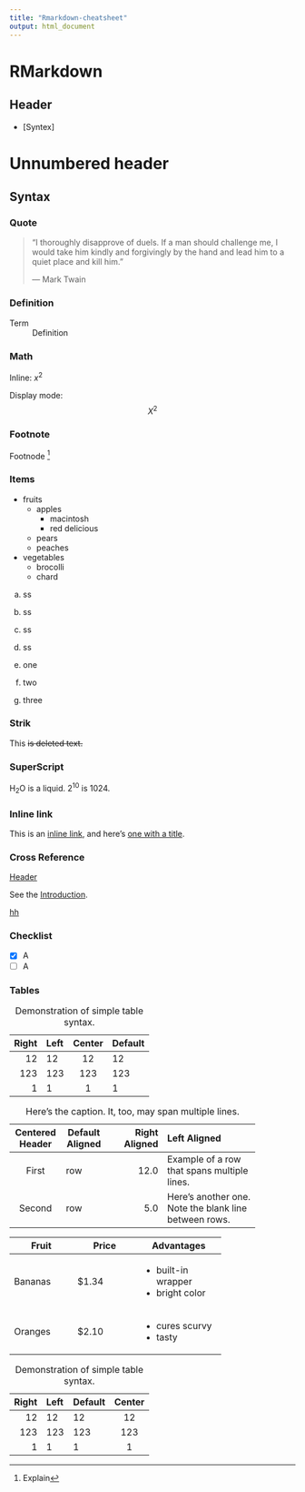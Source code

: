 ```yaml
---
title: "Rmarkdown-cheatsheet"
output: html_document
---
```


# RMarkdown

## Header

* [Syntex]

# Unnumbered header {-}

## Syntax

### Quote

> "I thoroughly disapprove of duels. If a man should challenge me,
  I would take him kindly and forgivingly by the hand and lead him
  to a quiet place and kill him."
>
> --- Mark Twain

### Definition

Term
: Definition

### Math

Inline: $x^2$

Display mode:
$$
X^2
$$

### Footnote

Footnode [^lab]

[^lab]: Explain

### Items

* fruits
    + apples
        - macintosh
        - red delicious
    + pears
    + peaches
* vegetables
    + brocolli
    + chard

a. ss
b. ss

#. ss
#. ss

#.  one
#.  two
#.  three


### Strik

This ~~is deleted text.~~

### SuperScript

H~2~O is a liquid.  2^10^ is 1024.

### Inline link

This is an [inline link](/url), and here's [one with
a title](http://fsf.org "click here for a good time!").

### Cross Reference

[Header]

See the [Introduction](#Header).

[hh][Header]

### Checklist

- [x] A
- [ ] A


### Tables

  Right     Left     Center     Default
-------     ------ ----------   -------
     12     12        12            12
    123     123       123          123
      1     1          1             1

Table:  Demonstration of simple table syntax.

-------------------------------------------------------------
 Centered   Default           Right Left
  Header    Aligned         Aligned Aligned
----------- ------- --------------- -------------------------
   First    row                12.0 Example of a row that
                                    spans multiple lines.

  Second    row                 5.0 Here's another one. Note
                                    the blank line between
                                    rows.
-------------------------------------------------------------

Table: Here's the caption. It, too, may span
multiple lines.

+---------------+---------------+--------------------+
| Fruit         | Price         | Advantages         |
+===============+===============+====================+
| Bananas       | $1.34         | - built-in wrapper |
|               |               | - bright color     |
+---------------+---------------+--------------------+
| Oranges       | $2.10         | - cures scurvy     |
|               |               | - tasty            |
+---------------+---------------+--------------------+


| Right | Left | Default | Center |
|------:|:-----|---------|:------:|
|   12  |  12  |    12   |    12  |
|  123  |  123 |   123   |   123  |
|    1  |    1 |     1   |     1  |
  : Demonstration of simple table syntax.



